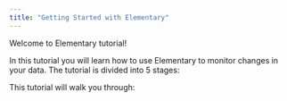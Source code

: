 ```yaml
---
title: "Getting Started with Elementary"
---
```


Welcome to Elementary tutorial!

In this tutorial you will learn how to use Elementary to monitor changes in your data. The tutorial is divided into 5 stages:


This tutorial will walk you through:

<CardGroup cols={1}>
  <Card title="1. Setting up your Tutorial Environment and Sample Data" icon="screwdriver-wrench" iconType="duotone" color="#0285c7" href="../tutorial/setup"> 
  </Card>
  <Card title="2. Installing the Elementary Package" icon="monitor-waveform" iconType="duotone" color="#0285c7" href="../tutorial/installing-elementary>
  </Card>
  <Card title="3. Viewing and Understanding Elementary Artifacts" icon="list-check" iconType="mag" color="#16a34a" href="../tutorial/viewing-elementary-artifacts">
  </Card>
  <Card title="4. Adding Elementary Tests" icon="browser" iconType="duotone" color="#dc2626" href="../tutorial/adding-elementary-tests">
  </Card>
  <Card title="5. Generating and Viewing Reports with the Elementary CLI" icon="browser" iconType="duotone" color="#dc2626" href="../tutorial/adding-elementary-tests">                                                                                                                                      
</CardGroup>

